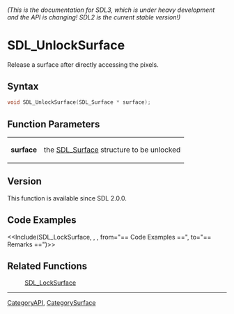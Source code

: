 ====== (This is the documentation for SDL3, which is under heavy development and the API is changing! SDL2 is the current stable version!) ======
= SDL_UnlockSurface =

Release a surface after directly accessing the pixels.

== Syntax ==

<syntaxhighlight lang='c'>
void SDL_UnlockSurface(SDL_Surface * surface);
</syntaxhighlight>

== Function Parameters ==

{|
|'''surface'''
|the [[SDL_Surface]] structure to be unlocked
|}

== Version ==

This function is available since SDL 2.0.0.

== Code Examples ==

<<Include(SDL_LockSurface, , , from="== Code Examples ==", to="== Remarks ==")>>

== Related Functions ==

:[[SDL_LockSurface]]

----
[[CategoryAPI]], [[CategorySurface]]



